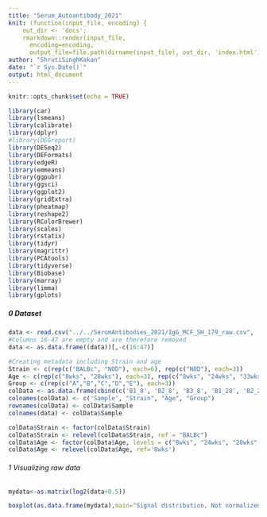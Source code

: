 ```yaml
---
title: "Serum_Autoantibody_2021"
knit: (function(input_file, encoding) {
    out_dir <- 'docs';
    rmarkdown::render(input_file,
      encoding=encoding,
      output_file=file.path(dirname(input_file), out_dir, 'index.html'))})
author: "ShrutiSinghKakan"
date: "`r Sys.Date()`"
output: html_document
---
```


```r
knitr::opts_chunk$set(echo = TRUE)
```


```r

library(car)
library(lsmeans)
library(calibrate)
library(dplyr)
#library(DEGreport)
library(DESeq2)
library(DEFormats)
library(edgeR)
library(emmeans)
library(ggpubr)
library(ggsci)
library(ggplot2)
library(gridExtra)
library(pheatmap)
library(reshape2)
library(RColorBrewer)
library(scales)
library(rstatix)
library(tidyr)
library(magrittr)
library(PCAtools)
library(tidyverse)
library(Biobase)
library(marray)
library(limma)
library(gplots)
```

##### 0 Dataset ######
```r
data <- read.csv("../../SerumAntibodies_2021/IgG_MCF_SH_179_raw.csv",  header=T, row.names = 1)
#Columns 16-47 are empty and are therefore removed
data <- as.data.frame((data))[,-c(16:47)]

#Creating metadata including Strain and age
Strain <- c(rep(c("BALBc", "NOD"), each=6), rep(c("NOD"), each=3))
Age <- c(rep(c("8wks", "28wks"), each=3), rep(c("8wks", "24wks", "33wks"), each=3))
Group <- c(rep(c("A","B","C","D","E"), each=3))
colData <- as.data.frame(cbind(c('B1_8', 'B2_8', 'B3_8', 'B1_28', 'B2_28', 'B3_28', 'N1_8', 'N2_8', 'N3_8', 'N1_24', 'N2_24', 'N3_24', 'N1_33', 'N2_33', 'N3_33'), Strain, Age, Group))
colnames(colData) <- c('Sample', "Strain", "Age", "Group")
rownames(colData) <- colData$Sample
colnames(data) <- colData$Sample

colData$Strain <- factor(colData$Strain)
colData$Strain <- relevel(colData$Strain, ref = "BALBc")
colData$Age <- factor(colData$Age, levels = c("8wks", "24wks", "28wks", "33wks"))
colData$Age <- relevel(colData$Age, ref='8wks')

```

###### 1 Visualizing raw data ###########
```r
mydata<-as.matrix(log2(data+0.5))

boxplot(as.data.frame(mydata),main="Signal distribution, Not normalized",xlab="Samples",ylab="Log2 Intensity",cex=0.8)


```


```r

```


```r

```


```r

```


```r

```


```r

```


```r

```


```r

```


```r

```


```r

```


```r

```


```r

```


```r

```


```r

```


```r

```
